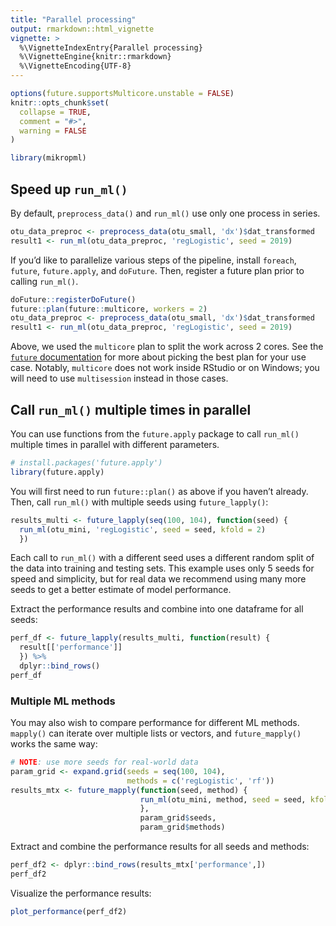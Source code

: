 ```yaml
---
title: "Parallel processing"
output: rmarkdown::html_vignette
vignette: >
  %\VignetteIndexEntry{Parallel processing}
  %\VignetteEngine{knitr::rmarkdown}
  %\VignetteEncoding{UTF-8}
---
```


```r
options(future.supportsMulticore.unstable = FALSE)
knitr::opts_chunk$set(
  collapse = TRUE,
  comment = "#>",
  warning = FALSE
)
```

```r
library(mikropml)
```

## Speed up `run_ml()`

By default, `preprocess_data()` and `run_ml()` use only one process in series.

```r
otu_data_preproc <- preprocess_data(otu_small, 'dx')$dat_transformed
result1 <- run_ml(otu_data_preproc, 'regLogistic', seed = 2019)
```

If you'd like to parallelize various steps of the pipeline,
install `foreach`, `future`, `future.apply`, and `doFuture`.
Then, register a future plan prior to calling `run_ml()`.

```r
doFuture::registerDoFuture()
future::plan(future::multicore, workers = 2)
otu_data_preproc <- preprocess_data(otu_small, 'dx')$dat_transformed
result1 <- run_ml(otu_data_preproc, 'regLogistic', seed = 2019)
```

Above, we used the `multicore` plan to split the work across 2 cores.
See the [`future` documentation](https://cran.r-project.org/web/packages/future/vignettes/future-1-overview.html) 
for more about picking the best plan for your use case.
Notably, `multicore` does not work inside RStudio or on Windows;
you will need to use `multisession` instead in those cases.

## Call `run_ml()` multiple times in parallel

You can use functions from the `future.apply` package to call 
`run_ml()` multiple times in parallel with different parameters.

```r
# install.packages('future.apply')
library(future.apply)
```

You will first need to run `future::plan()` as above if you haven't already.
Then, call `run_ml()` with multiple seeds using `future_lapply()`:

```r
results_multi <- future_lapply(seq(100, 104), function(seed) {
  run_ml(otu_mini, 'regLogistic', seed = seed, kfold = 2)
  })
```

Each call to `run_ml()` with a different seed uses a different random split 
of the data into training and testing sets.
This example uses only 5 seeds for speed and simplicity,
but for real data we recommend using many more seeds to get a better estimate 
of model performance.

Extract the performance results and combine into one dataframe for all seeds:

```r
perf_df <- future_lapply(results_multi, function(result) {
  result[['performance']]
  }) %>% 
  dplyr::bind_rows()
perf_df
```

### Multiple ML methods

You may also wish to compare performance for different ML methods.
`mapply()` can iterate over multiple lists or vectors, 
and `future_mapply()` works the same way:

```r
# NOTE: use more seeds for real-world data
param_grid <- expand.grid(seeds = seq(100, 104),
                          methods = c('regLogistic', 'rf'))
results_mtx <- future_mapply(function(seed, method) {
                             run_ml(otu_mini, method, seed = seed, kfold = 2)
                             },
                             param_grid$seeds, 
                             param_grid$methods)
```

Extract and combine the performance results for all seeds and methods:

```r
perf_df2 <- dplyr::bind_rows(results_mtx['performance',])
perf_df2
```

Visualize the performance results:

<!-- TODO: set eval=TRUE once plot_performance() is merged into master -->
```r
plot_performance(perf_df2)
```

